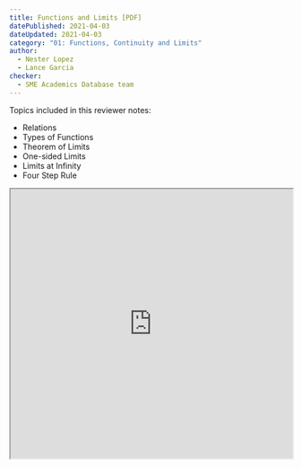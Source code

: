 ```yaml
---
title: Functions and Limits [PDF]
datePublished: 2021-04-03
dateUpdated: 2021-04-03
category: "01: Functions, Continuity and Limits"
author: 
  - Nester Lopez
  - Lance Garcia
checker: 
  - SME Academics Database team
---
```


Topics included in this reviewer notes:
* Relations 
* Types of Functions
* Theorem of Limits
* One-sided Limits
* Limits at Infinity
* Four Step Rule

<iframe src="https://drive.google.com/file/d/1COzICtCRvM3Lf8blDBMchAXb2TGuJgiO/preview" width="100%" height="480" allow="autoplay"></iframe>
